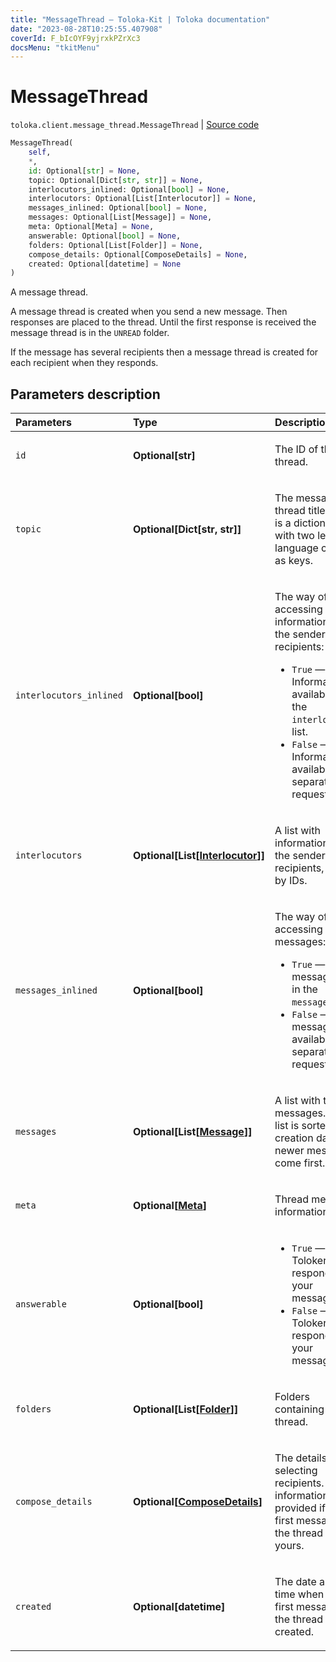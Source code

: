 ```yaml
---
title: "MessageThread — Toloka-Kit | Toloka documentation"
date: "2023-08-28T10:25:55.407908"
coverId: F_bIcOYF9yjrxkPZrXc3
docsMenu: "tkitMenu"
---
```


# MessageThread

`toloka.client.message_thread.MessageThread` | [Source code](https://github.com/Toloka/toloka-kit/blob/v1.2.1/src/client/message_thread.py#L77)

```python
MessageThread(
    self,
    *,
    id: Optional[str] = None,
    topic: Optional[Dict[str, str]] = None,
    interlocutors_inlined: Optional[bool] = None,
    interlocutors: Optional[List[Interlocutor]] = None,
    messages_inlined: Optional[bool] = None,
    messages: Optional[List[Message]] = None,
    meta: Optional[Meta] = None,
    answerable: Optional[bool] = None,
    folders: Optional[List[Folder]] = None,
    compose_details: Optional[ComposeDetails] = None,
    created: Optional[datetime] = None
)
```

A message thread.

A message thread is created when you send a new message. Then responses are placed to the thread.
Until the first response is received the message thread is in the `UNREAD` folder.

If the message has several recipients then a message thread is created for each recipient when they responds.

## Parameters description

| Parameters | Type | Description |
| :----------| :----| :-----------|
`id`|**Optional\[str\]**|<p>The ID of the thread.</p>
`topic`|**Optional\[Dict\[str, str\]\]**|<p>The message thread title. `topic` is a dictionary with two letter language codes as keys.</p>
`interlocutors_inlined`|**Optional\[bool\]**|<p>The way of accessing information about the sender and recipients:</p> <ul> <li>`True` — Information is available in the `interlocutors` list.</li> <li>`False` — Information is available on a separate request.</li> </ul>
`interlocutors`|**Optional\[List\[[Interlocutor](/docs/toloka-kit/reference/toloka.client.message_thread.Interlocutor)\]\]**|<p>A list with information about the sender and recipients, sorted by IDs.</p>
`messages_inlined`|**Optional\[bool\]**|<p>The way of accessing messages:</p> <ul> <li>`True` — The messages are in the `messages` list.</li> <li>`False` — The messages are available on a separate request.</li> </ul>
`messages`|**Optional\[List\[[Message](/docs/toloka-kit/reference/toloka.client.message_thread.MessageThread.Message)\]\]**|<p>A list with thread messages. The list is sorted by creation date: newer messages come first.</p>
`meta`|**Optional\[[Meta](/docs/toloka-kit/reference/toloka.client.message_thread.MessageThread.Meta)\]**|<p>Thread meta information.</p>
`answerable`|**Optional\[bool\]**|<ul> <li>`True` — Tolokers can respond to your messages.</li> <li>`False` — Tolokers can't respond to your messages.</li> </ul>
`folders`|**Optional\[List\[[Folder](/docs/toloka-kit/reference/toloka.client.message_thread.Folder)\]\]**|<p>Folders containing the thread.</p>
`compose_details`|**Optional\[[ComposeDetails](/docs/toloka-kit/reference/toloka.client.message_thread.MessageThread.ComposeDetails)\]**|<p>The details of selecting recipients. This information is provided if the first message in the thread was yours.</p>
`created`|**Optional\[datetime\]**|<p>The date and time when the first message in the thread was created.</p>